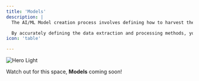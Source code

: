 ```yaml
---
title: 'Models'
description: |
  The AI/ML Model creation process involves defining how to harvest the necessary values for the input variables that were specified during the creation of an AI/ML Source Connector. This step is crucial for ensuring that the data from your source is properly mapped to the corresponding input variables in your model.

  By accurately defining the data extraction and processing methods, you ensure that the AI/ML model receives the relevant and correctly formatted data needed for making predictions or decisions. This process sets the foundation for the model's overall performance and accuracy.
icon: 'table'

---
```


<img
  className="block"
  src="https://res.cloudinary.com/dspflukeu/image/upload/f_auto,q_auto/v1/DevRel/models"
  alt="Hero Light"
/>

<Note>Watch out for this space, **Models** coming soon!</Note>

